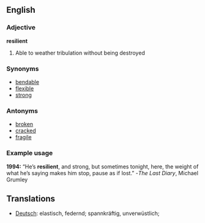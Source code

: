 ==English==
===Adjective===
'''resilient'''
#Able to weather tribulation without being destroyed

===Synonyms===
* [[bendable]]
* [[flexible]]
* [[strong]]

===Antonyms===
* [[broken]]
* [[cracked]]
* [[fragile]]

===Example usage===
'''1994:''' “He’s '''resilient''', and strong, but sometimes tonight, here, the weight of what he’s saying makes him stop, pause as if lost.”  -''The Last Diary'', Michael Grumley
== Translations ==
*[[Deutsch]]: elastisch, federnd; spannkräftig, unverwüstlich;